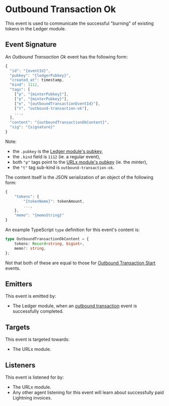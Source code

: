 # Outbound Transaction Ok

This event is used to communicate the successful "burning" of existing tokens in the Ledger module.

## Event Signature

An _Outbound Transaction Ok_ event has the following form:

```javascript
{
  "id": "{eventId}",
  "pubkey": "{ledgerPubkey}",
  "created_at": timestamp,
  "kind": 1112,
  "tags": [
    ["p", "{minterPubkey}"],
    ["p", "{minterPubkey}"],
    ["e", "{outboundTransactionEventId}"],
    ["t", "outbound-transaction-ok"],
    ...,
  ],
  "content": "{outboundTransactionOkContent}",
  "sig": "{signature}"
}
```

Note:

- the `.pubkey` is the [Ledger module's pubkey](../nostr#federation-public-keys),
- the `.kind` field is `1112` (ie. a regular event),
- both `"p"` tags point to the [URLx module's pubkey](../nostr#federation-public-keys) (ie. the _minter_),
- the `"t"` tag sub-kind is `outbound-transaction-ok`.

The content itself is the JSON serialization of an object of the following form:

```javascript
{
    "tokens": {
        "{tokenName}": tokenAmount,
        ...,
    },
    "memo": "{memoString}"
}
```

An example TypeScript `type` definition for this event's content is:

```typescript
type OutboundTransactionOkContent = {
    tokens: Record<string, bigint>,
    memo?: string,
};
```

Not that both of these are equal to those for [Outbound Transaction Start](./outbound-transaction-start) events.

## Emitters

This event is emitted by:

- The Ledger module, when an [outbound transaction](./outbound-transaction-start) event is successfully completed.

## Targets

This event is targeted towards:

- The URLx module.

## Listeners

This event is listened for by:

- The URLx module.
- Any other agent listening for this event will learn about successfully paid Lightning invoices.
